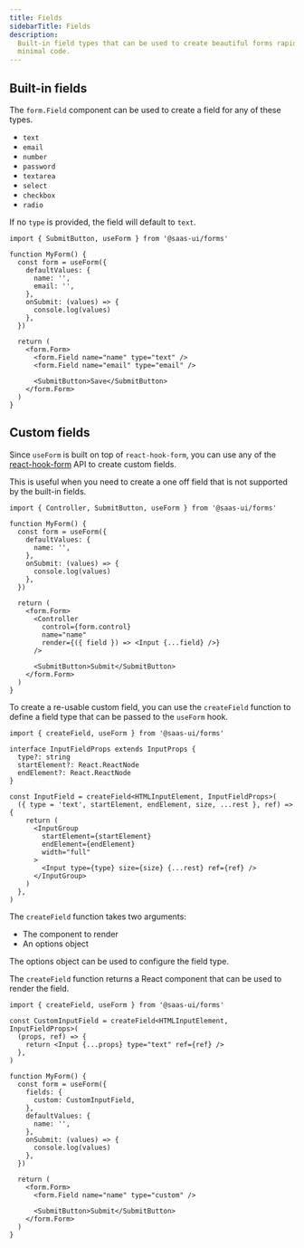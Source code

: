 ```yaml
---
title: Fields
sidebarTitle: Fields
description:
  Built-in field types that can be used to create beautiful forms rapidly with
  minimal code.
---
```


## Built-in fields

The `form.Field` component can be used to create a field for any of these types.

- `text`
- `email`
- `number`
- `password`
- `textarea`
- `select`
- `checkbox`
- `radio`

If no `type` is provided, the field will default to `text`.

```tsx
import { SubmitButton, useForm } from '@saas-ui/forms'

function MyForm() {
  const form = useForm({
    defaultValues: {
      name: '',
      email: '',
    },
    onSubmit: (values) => {
      console.log(values)
    },
  })

  return (
    <form.Form>
      <form.Field name="name" type="text" />
      <form.Field name="email" type="email" />

      <SubmitButton>Save</SubmitButton>
    </form.Form>
  )
}
```

## Custom fields

Since `useForm` is built on top of `react-hook-form`, you can use any of the
[react-hook-form](https://react-hook-form.com/docs/useform) API to create custom
fields.

This is useful when you need to create a one off field that is not supported by
the built-in fields.

```tsx
import { Controller, SubmitButton, useForm } from '@saas-ui/forms'

function MyForm() {
  const form = useForm({
    defaultValues: {
      name: '',
    },
    onSubmit: (values) => {
      console.log(values)
    },
  })

  return (
    <form.Form>
      <Controller
        control={form.control}
        name="name"
        render={({ field }) => <Input {...field} />}
      />

      <SubmitButton>Submit</SubmitButton>
    </form.Form>
  )
}
```

To create a re-usable custom field, you can use the `createField` function to
define a field type that can be passed to the `useForm` hook.

```tsx
import { createField, useForm } from '@saas-ui/forms'

interface InputFieldProps extends InputProps {
  type?: string
  startElement?: React.ReactNode
  endElement?: React.ReactNode
}

const InputField = createField<HTMLInputElement, InputFieldProps>(
  ({ type = 'text', startElement, endElement, size, ...rest }, ref) => {
    return (
      <InputGroup
        startElement={startElement}
        endElement={endElement}
        width="full"
      >
        <Input type={type} size={size} {...rest} ref={ref} />
      </InputGroup>
    )
  },
)
```

The `createField` function takes two arguments:

- The component to render
- An options object

The options object can be used to configure the field type.

The `createField` function returns a React component that can be used to render
the field.

```tsx
import { createField, useForm } from '@saas-ui/forms'

const CustomInputField = createField<HTMLInputElement, InputFieldProps>(
  (props, ref) => {
    return <Input {...props} type="text" ref={ref} />
  },
)

function MyForm() {
  const form = useForm({
    fields: {
      custom: CustomInputField,
    },
    defaultValues: {
      name: '',
    },
    onSubmit: (values) => {
      console.log(values)
    },
  })

  return (
    <form.Form>
      <form.Field name="name" type="custom" />

      <SubmitButton>Submit</SubmitButton>
    </form.Form>
  )
}
```
